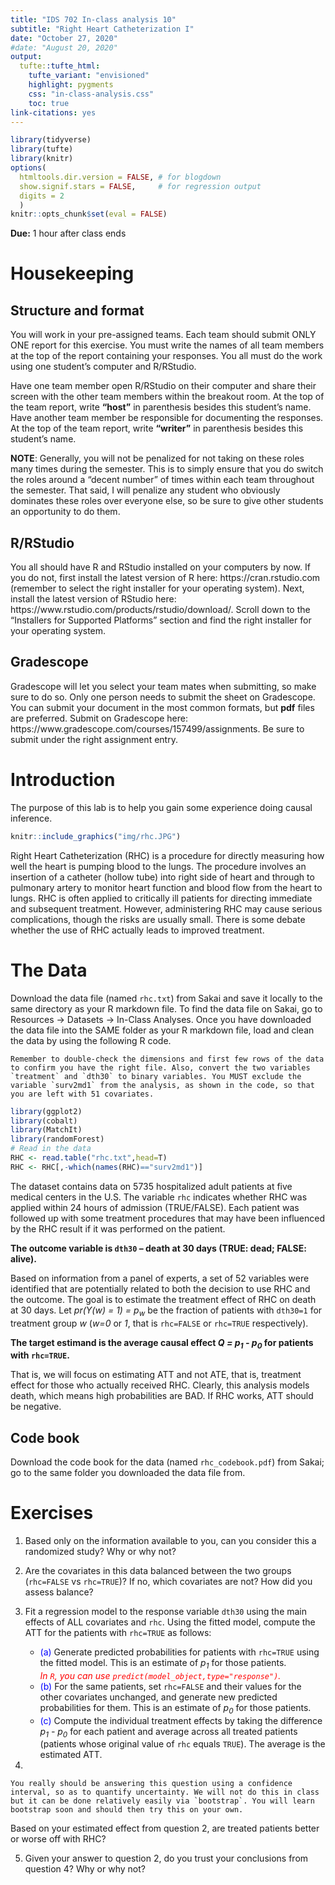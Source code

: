 ```yaml
---
title: "IDS 702 In-class analysis 10"
subtitle: "Right Heart Catheterization I"
date: "October 27, 2020"
#date: "August 20, 2020"
output: 
  tufte::tufte_html:
    tufte_variant: "envisioned"
    highlight: pygments
    css: "in-class-analysis.css"
    toc: true
link-citations: yes
---
```


```r
library(tidyverse)
library(tufte)
library(knitr)
options(
  htmltools.dir.version = FALSE, # for blogdown
  show.signif.stars = FALSE,     # for regression output
  digits = 2
  )
knitr::opts_chunk$set(eval = FALSE)
```


**Due:** 1 hour after class ends


# Housekeeping
## Structure and format
You will work in your pre-assigned teams. Each team should submit ONLY ONE report for this exercise. You must write the names of all team members at the top of the report containing your responses. You all must do the work using one student's computer and R/RStudio. 

Have one team member open R/RStudio on their computer and share their screen with the other team members within the breakout room. At the top of the team report, write **"host"** in parenthesis besides this student's name. Have another team member be responsible for documenting the responses. At the top of the team report, write **"writer"** in parenthesis besides this student's name. 

**NOTE**: Generally, you will not be penalized for not taking on these roles many times during the semester. This is to simply ensure that you do switch the roles around a "decent number" of times within each team throughout the semester. That said, I will penalize any student who obviously dominates these roles over everyone else, so be sure to give other students an opportunity to do them.

## R/RStudio
You all should have R and RStudio installed on your computers by now. If you do not, first install the latest version of R here: https://cran.rstudio.com (remember to select the right installer for your operating system). Next, install the latest version of RStudio here: https://www.rstudio.com/products/rstudio/download/. Scroll down to the "Installers for Supported Platforms" section and find the right installer for your operating system.


## Gradescope
Gradescope will let you select your team mates when submitting, so make sure to do so. Only one person needs to submit the sheet on Gradescope. You can submit your document in the most common formats, but **pdf** files are preferred. Submit on Gradescope here: https://www.gradescope.com/courses/157499/assignments. Be sure to submit under the right assignment entry.



# Introduction

The purpose of this lab is to help you gain some experience doing causal inference.

```r
knitr::include_graphics("img/rhc.JPG")
```

Right Heart Catheterization (RHC) is a procedure for directly measuring how well the heart is pumping blood to the lungs. The procedure involves an insertion of a catheter (hollow tube) into right side of heart and through to pulmonary artery to monitor heart function and blood flow from the heart to lungs. RHC is often applied to critically ill patients for directing immediate and subsequent treatment. However, administering RHC may cause serious complications, though the risks are usually small. There is some debate whether the use of RHC actually leads to improved treatment.


# The Data

Download the data file (named `rhc.txt`) from Sakai and save it locally to the same directory as your R markdown file. To find the data file on Sakai, go to Resources $\rightarrow$ Datasets $\rightarrow$ In-Class Analyses. Once you have downloaded the data file into the SAME folder as your R markdown file, load and clean the data by using the following R code.

```marginfigure
Remember to double-check the dimensions and first few rows of the data to confirm you have the right file. Also, convert the two variables `treatment` and `dth30` to binary variables. You MUST exclude the variable `surv2md1` from the analysis, as shown in the code, so that you are left with 51 covariates.
```

```r
library(ggplot2)
library(cobalt)
library(MatchIt)
library(randomForest)
# Read in the data
RHC <- read.table("rhc.txt",head=T)
RHC <- RHC[,-which(names(RHC)=="surv2md1")]
```

The dataset contains data on 5735 hospitalized adult patients at five medical centers in the U.S. The variable `rhc` indicates whether RHC was applied within 24 hours of admission (TRUE/FALSE). Each patient was followed up with some treatment procedures that may have been influenced by the RHC result if it was performed on the patient. 

**The outcome variable is `dth30` -- death at 30 days (TRUE: dead; FALSE: alive).**

Based on information from a panel of experts, a set of 52 variables were identified that are potentially related to both the decision to use RHC and the outcome. The goal is to estimate the treatment effect of RHC on death at 30 days. Let *pr(Y(w) = 1) = p<sub>w</sub>* be the fraction of patients with `dth30=1` for treatment group *w* (*w=0* or *1*, that is `rhc=FALSE` or `rhc=TRUE` respectively). 

**The target estimand is the average causal effect *Q = p<sub>1</sub> - p<sub>0</sub>* for patients with `rhc=TRUE`.**

That is, we will focus on estimating ATT and not ATE, that is, treatment effect for those who actually received RHC. Clearly, this analysis models death, which means high probabilities are BAD. If RHC works, ATT should be negative.

<!-- This data is based on the data analysis part of: https://stat.duke.edu/sites/stat.duke.edu/files/site-images/FYE13.pdf (the problem and data are actually slightly different). -->


## Code book  

Download the code book for the data (named `rhc_codebook.pdf`) from Sakai; go to the same folder you downloaded the data file from.


# Exercises

1. Based only on the information available to you, can you consider this a randomized study? Why or why not?

2. Are the covariates in this data balanced between the two groups (`rhc=FALSE` vs `rhc=TRUE`)? If no, which covariates are not? How did you assess balance?

3. Fit a regression model to the response variable `dth30` using the main effects of ALL covariates and `rhc`. Using the fitted model, compute the ATT for the patients with `rhc=TRUE` as follows:
      + <font color="blue">(a)</font> Generate predicted probabilities for patients with `rhc=TRUE` using the fitted model. This is an estimate of  *p<sub>1</sub>* for those patients.  
      *<font color="red">In `R`, you can use `predict(model_object,type="response")`.</font>*
      + <font color="blue">(b)</font> For the same patients, set `rhc=FALSE` and their values for the other covariates unchanged, and generate new predicted probabilities for them. This is an estimate of  *p<sub>0</sub>* for those patients.
      + <font color="blue">(c)</font> Compute the individual treatment effects by taking the difference *p<sub>1</sub> - p<sub>0</sub>* for each patient and average across all treated patients (patients whose original value of `rhc` equals `TRUE`). The average is the estimated ATT.
      
4. 
```marginfigure
You really should be answering this question using a confidence interval, so as to quantify uncertainty. We will not do this in class but it can be done relatively easily via `bootstrap`. You will learn bootstrap soon and should then try this on your own.
```
Based on your estimated effect from question 2, are treated patients better or worse off with RHC?

5. Given your answer to question 2, do you trust your conclusions from question 4?  Why or why not?  

<!-- # ```{marginfigure} -->
<!-- # You can implement the bootstrap procedure by embedding the first two steps in a `for` loop. -->
<!-- # ``` -->
<!-- # Use bootstrap to construct a confidence interval for the estimated ATT in question 2 as follows: -->
<!-- #       + For $b = 1, \ldots, B$, -->
<!-- #         - Re-sample the rows of the original sample with replacement (you can use the `sample` function in R and set the option `replace=TRUE`). -->
<!-- #         - Use your code in steps (a) to (c) in question 2 to estimate the  *ATT<sup>b</sup>* for bootstrap sample $b$. -->
<!-- #        -->
<!-- #     ```{marginfigure} -->
<!-- # You can use the `quantile` function in R here. To find 2.5th and 97.5th percentiles of a vector `x`, use `quantile(x, probs = c(0.025,0.975))`. -->
<!-- # ``` -->
<!-- #       + Compute the 2.5th and 97.5th percentiles of  *ATT<sup>1</sup>,...,ATT<sup>B</sup>*. That is the estimated 95% bootstrap confidence interval. -->
<!-- #   Interpret the interval.  -->
      
<!-- 4. Estimate the propensity score *e* using a logistic regression with all covariates entering in the model as main effects. Assess overlap: that is, are there any observations with an estimated propensity score *e* that is out of the range of *e* in the other group? If there are only a few such outliers (less than 5), keep them; If many, discard them and report the number of the discarded observations. -->

<!-- 5. Using one-to-one, nearest neighbor matching on the estimated propensity scores, check balance again. Are the covariates balanced now? If no, which ones are not? -->

<!-- 6. -->
<!-- ```{marginfigure} -->
<!-- Use a normal approximation to construct the 95% confidence interval, where the standard error should be estimated using the formula for computing standard error for difference in proportions (if you are not familiar with this, check page 280 of the [OIS](https://drive.google.com/file/d/0B-DHaDEbiOGkc1RycUtIcUtIelE/view) book we used for the online summer review). -->
<!-- ``` -->
<!-- Estimate the average causal effect $Q$ using the matched sample obtained above. Construct a 95% confidence interval and interpret your findings. Are treated patients better or worse off with RHC?   -->
<!--   *<font color="red">Note that the estimated average causal effect computed on the matched sample is the ATT we want (where the treated group is `rhc = 1`) and not ATE, because we will discard observations in the control group for which we cannot find matches for. This is something you should keep in mind should you want to estimate ATE on your own projects and applications in the future.</font>* -->

<!-- 7. Now estimate the propensity score *e* using Random forests with all the covariates. Assess overlap: that is, are there any observations with an estimated propensity score *e* that is out of the range of *e* in the other group? If there are only a few such outliers (less than 5), keep them; If many, discard them and report the number of the discarded observations. -->

<!-- 8. Using one-to-one, nearest neighbor matching on the new estimated propensity scores from question 7, check balance again. Are the covariates balanced now? If no, which ones are not? -->

<!-- 9. Estimate the average causal effect $Q$ using the new matched sample obtained in question 8. Construct a 95% confidence interval and interpret your findings (use your code from question 6). -->

<!-- 10.  -->
<!-- ```{marginfigure} -->
<!-- Note that this estimated effect is no longer an estimate of *Q = p<sub>1</sub> - p<sub>0</sub>* but intuitively, we can still draw "roughly" the same conclusions from it. -->
<!-- ``` -->
<!-- Using the new matched sample obtained in question 8, fit a logistic regression to the response variable using the main effects of all covariates. Also include the new propensity scores *e* from question 7 as a predictor. Report the estimated causal odds ratio and its corresponding confidence interval. Interpret your findings. Are your overall findings in line with your findings from question 9? -->




<!-- # Acknowledgement -->

<!-- This exercise is based on ideas proposed by [Sam Voisin](https://stat.duke.edu/people/sam-voisin). -->



